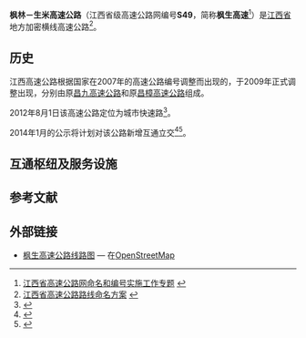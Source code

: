 {{中国高速公路信息框
| 省名 = 江西省
| 编号 = '''S49'''
| 自定头部 = [[File:Jiangxi_Expwy_S49_sign_with_name.svg|130px]]
| 名称 = 枫林－生米高速公路
| 地圖 = 
| 路線簡稱 = 枫生
| 最近通車日期 = 
| 规划总里程 = 
| 起點 = [[南昌市|南昌市]][[青山湖区|青山湖区]]
| 終點 = 南昌市[[新建区|新建区]][[生米镇|生米镇]]
| 车道数 = 双向四车道
| 出口處數 = 
| 服务区数 = 
}}
'''枫林－生米高速公路'''（江西省级高速公路网编号'''S49'''，简称'''枫生高速'''<ref>[http://old.jxjt.gov.cn/zt16/index.htm 江西省高速公路网命名和编号实施工作专题] {{Wayback|url=http://old.jxjt.gov.cn/zt16/index.htm |date=20150710040855 }}</ref>）是[[江西省|江西省]]地方加密横线高速公路<ref>[http://old.jxjt.gov.cn/show1.aspx?newsid=10961 江西省高速公路路线命名方案] {{Wayback|url=http://old.jxjt.gov.cn/show1.aspx?newsid=10961 |date=20150710052729 }}</ref>。

== 历史 ==
江西高速公路根据国家在2007年的高速公路编号调整而出现的，于2009年正式调整出现，分别由原[[昌九高速公路|昌九高速公路]]和原[[昌樟高速公路|昌樟高速公路]]组成。

2012年8月1日该高速公路定位为城市快速路<ref>{{Cite web |url=http://radio.jxntv.cn/xwzx/2012-8-1/33067.htm |title=枫生高速今起正式移交南昌市交管局 |access-date=2014-06-03 |archive-date=2014-06-06 |archive-url=https://web.archive.org/web/20140606211242/http://radio.jxntv.cn/xwzx/2012-8-1/33067.htm |dead-url=yes }}</ref>。

2014年1月的公示将计划对该公路新增互通立交<ref>{{Cite web |url=http://nc.jxnews.com.cn/system/2014/02/19/012950464.shtml |title=红谷滩将增3座立交连接昌九高速 |access-date=2014-06-03 |archive-date=2021-01-08 |archive-url=https://web.archive.org/web/20210108153601/https://nc.jxnews.com.cn/system/2014/02/19/012950464.shtml |dead-url=no }}</ref><ref>{{Cite web |url=http://www.ncghj.com/qtpqgg/6515.jhtml |title=昌九大道快速路（黄家湖立交—长堎立交）道路交通详细规划方案 |access-date=2014-06-03 |archive-date=2014-06-07 |archive-url=https://web.archive.org/web/20140607011334/http://www.ncghj.com/qtpqgg/6515.jhtml |dead-url=yes }}</ref>。

== 互通枢纽及服务设施 ==
{{expand-section}}

== 参考文献 ==
{{Reflist|colwidth=30em}}

== 外部链接 ==
*[http://www.openstreetmap.org/browse/relation/3793009 枫生高速公路线路图] — 在[[OpenStreetMap|OpenStreetMap]]

{{江西省高速公路}}